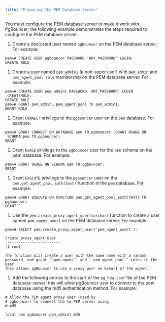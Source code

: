 ```yaml
---
title: "Preparing the PEM Database Server"
---
```


<div id="preparing_the_pem_database_server" class="registered_link"></div>

You must configure the PEM database server to make it work with PgBouncer; the following example demonstrates the steps required to configure the PEM database server.

1.  Create a dedicated user named `pgbouncer` on the PEM database server. For example:

<!-- -->

```
pem=# CREATE USER pgbouncer PASSWORD 'ANY_PASSWORD' LOGIN;
CREATE ROLE
```

1.  Create a user named `pem_admin1` (a non-super user) with `pem_admin` and `pem_agent_pool role` membership on the PEM database server. For example:

<!-- -->

```
pem=# CREATE USER pem_admin1 PASSWORD 'ANY_PASSWORD' LOGIN
 CREATEROLE;
CREATE ROLE
pem=# GRANT pem_admin, pem_agent_pool TO pem_admin1;
GRANT ROLE
```

1.  Grant `CONNECT` privilege to the `pgbouncer` user on the `pem` database. For example:

<!-- -->

```
pem=# GRANT CONNECT ON DATABASE pem TO pgbouncer ;GRANT USAGE ON
 SCHEMA pem TO pgbouncer;
GRANT
```

1.  Grant `USAGE` privilege to the `pgbouncer` user for the `pem` schema on the pem database. For example:

<!-- -->

```
pem=# GRANT USAGE ON SCHEMA pem TO pgbouncer;
GRANT
```

1.  Grant `EXECUTE` privilege to the `pgbouncer` user on the `pem.get_agent_pool_auth(text)` function in the `pem` database. For example:

<!-- -->

```
pem=# GRANT EXECUTE ON FUNCTION pem.get_agent_pool_auth(text) TO
pgbouncer;
GRANT``
```

1.  Use the `pem.create_proxy_agent_user(varchar)` function to create a user named `pem_agent_user1` on the PEM database server. For example:

<!-- -->

```
pem=# SELECT pem.create_proxy_agent_user('pem_agent_user1');

create_proxy_agent_user
-------------------------
(1 row)``

The function will create a user with the same name with a random
password, and grant ``pem_agent`` and ``pem_agent_pool`` roles to the user.
This allows pgBouncer to use a proxy user on behalf of the agent.
```

1.  Add the following entries to the start of the `pg_hba.conf` file of the PEM database server; this will allow pgBouncer user to connect to the pem database using the md5 authentication method. For example:

<!-- -->

```
# Allow the PEM agent proxy user (used by
# pgbouncer) to connect the to PEM server using
# md5

local pem pgbouncer,pem_admin1 md5
```
